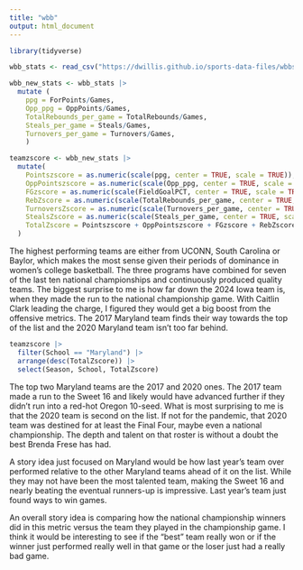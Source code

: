 ```yaml
---
title: "wbb"
output: html_document
---
```


```r
library(tidyverse)
```

```r
wbb_stats <- read_csv("https://dwillis.github.io/sports-data-files/wbbstats1525.csv")
```

```r
wbb_new_stats <- wbb_stats |> 
  mutate (
    ppg = ForPoints/Games,
    Opp_ppg = OppPoints/Games,
    TotalRebounds_per_game = TotalRebounds/Games,
    Steals_per_game = Steals/Games,
    Turnovers_per_game = Turnovers/Games,
    )
```

```r
teamzscore <- wbb_new_stats |> 
  mutate(
    Pointszscore = as.numeric(scale(ppg, center = TRUE, scale = TRUE)),
    OppPointszscore = as.numeric(scale(Opp_ppg, center = TRUE, scale = TRUE)) *-1,
    FGzscore = as.numeric(scale(FieldGoalPCT, center = TRUE, scale = TRUE)),
    RebZscore = as.numeric(scale(TotalRebounds_per_game, center = TRUE, scale = TRUE)),
    TurnoversZscore = as.numeric(scale(Turnovers_per_game, center = TRUE, scale = TRUE)) *-1,
    StealsZscore = as.numeric(scale(Steals_per_game, center = TRUE, scale = TRUE)),
    TotalZscore = Pointszscore + OppPointszscore + FGzscore + RebZscore + TurnoversZscore + StealsZscore
  )
```

The highest performing teams are either from UCONN, South Carolina or Baylor, which makes the most sense given their periods of dominance in women's college basketball. The three programs have combined for seven of the last ten national championships and continuously produced quality teams. The biggest surprise to me is how far down the 2024 Iowa team is, when they made the run to the national championship game. With Caitlin Clark leading the charge, I figured they would get a big boost from the offensive metrics. The 2017 Maryland team finds their way towards the top of the list and the 2020 Maryland team isn't too far behind.

```r
teamzscore |> 
  filter(School == "Maryland") |> 
  arrange(desc(TotalZscore)) |>
  select(Season, School, TotalZscore)
```

The top two Maryland teams are the 2017 and 2020 ones. The 2017 team made a run to the Sweet 16 and likely would have advanced further if they didn't run into a red-hot Oregon 10-seed. What is most surprising to me is that the 2020 team is second on the list. If not for the pandemic, that 2020 team was destined for at least the Final Four, maybe even a national championship. The depth and talent on that roster is without a doubt the best Brenda Frese has had.

A story idea just focused on Maryland would be how last year's team over performed relative to the other Maryland teams ahead of it on the list. While they may not have been the most talented team, making the Sweet 16 and nearly beating the eventual runners-up is impressive. Last year's team just found ways to win games.

An overall story idea is comparing how the national championship winners did in this metric versus the team they played in the championship game. I think it would be interesting to see if the "best" team really won or if the winner just performed really well in that game or the loser just had a really bad game.
